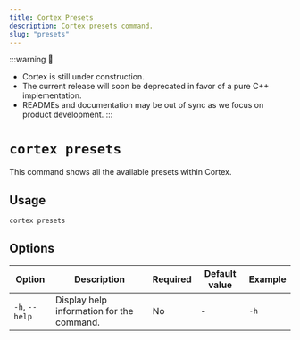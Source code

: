 ```yaml
---
title: Cortex Presets
description: Cortex presets command.
slug: "presets"
---
```


:::warning
🚧
- Cortex is still under construction.
- The current release will soon be deprecated in favor of a pure C++ implementation.
- READMEs and documentation may be out of sync as we focus on product development.
:::

# `cortex presets`

This command shows all the available presets within Cortex.



## Usage

```bash 
cortex presets
```

## Options

| Option            | Description                                           | Required | Default value | Example     |
|-------------------|-------------------------------------------------------|----------|---------------|-------------|
| `-h`, `--help`      | Display help information for the command.             | No       | -             | `-h`    |